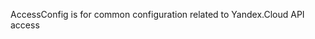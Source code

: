 <!-- Code generated from the comments of the AccessConfig struct in builder/yandex/access_config.go; DO NOT EDIT MANUALLY -->

AccessConfig is for common configuration related to Yandex.Cloud API access
